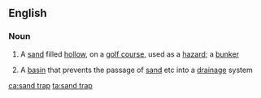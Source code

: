 ==English==
{{wikipedia}}

===Noun===
{{en-noun}}

# A [[sand]] filled [[hollow]], on a [[golf course]], used as a [[hazard]]; a [[bunker]]
# {{context|architecture|lang=en}} A [[basin]] that prevents the passage of [[sand]] etc into a [[drainage]] system

[[ca:sand trap]]
[[ta:sand trap]]